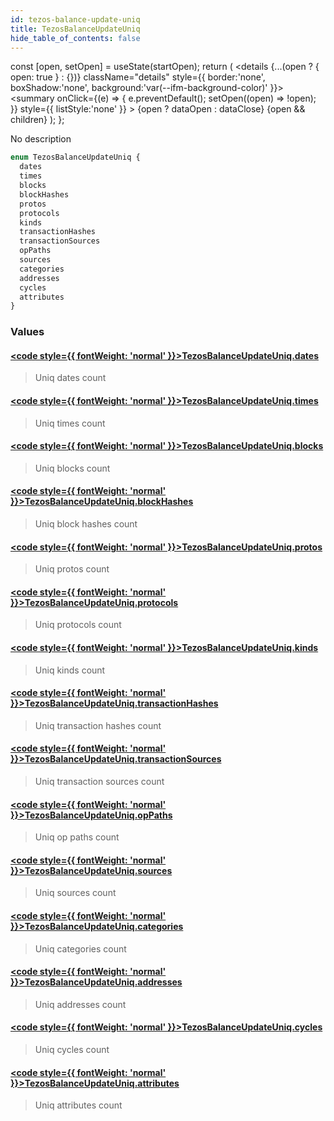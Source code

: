```yaml
---
id: tezos-balance-update-uniq
title: TezosBalanceUpdateUniq
hide_table_of_contents: false
---
```







  const [open, setOpen] = useState(startOpen);
  return (
    <details {...(open ? { open: true } : {})} className="details" style={{ border:'none', boxShadow:'none', background:'var(--ifm-background-color)' }}>
      <summary
        onClick={(e) => {
          e.preventDefault();
          setOpen((open) => !open);
        }}
        style={{ listStyle:'none' }}
      >
      {open ? dataOpen : dataClose}
      </summary>
      {open && children}
    </details>
  );
};








No description


```graphql
enum TezosBalanceUpdateUniq {
  dates
  times
  blocks
  blockHashes
  protos
  protocols
  kinds
  transactionHashes
  transactionSources
  opPaths
  sources
  categories
  addresses
  cycles
  attributes
}
```




### Values

#### [<code style={{ fontWeight: 'normal' }}>TezosBalanceUpdateUniq.<b>dates</b></code>](#)  
> 
> 
> Uniq dates count
> 

#### [<code style={{ fontWeight: 'normal' }}>TezosBalanceUpdateUniq.<b>times</b></code>](#)  
> 
> 
> Uniq times count
> 

#### [<code style={{ fontWeight: 'normal' }}>TezosBalanceUpdateUniq.<b>blocks</b></code>](#)  
> 
> 
> Uniq blocks count
> 

#### [<code style={{ fontWeight: 'normal' }}>TezosBalanceUpdateUniq.<b>blockHashes</b></code>](#)  
> 
> 
> Uniq block hashes count
> 

#### [<code style={{ fontWeight: 'normal' }}>TezosBalanceUpdateUniq.<b>protos</b></code>](#)  
> 
> 
> Uniq protos count
> 

#### [<code style={{ fontWeight: 'normal' }}>TezosBalanceUpdateUniq.<b>protocols</b></code>](#)  
> 
> 
> Uniq protocols count
> 

#### [<code style={{ fontWeight: 'normal' }}>TezosBalanceUpdateUniq.<b>kinds</b></code>](#)  
> 
> 
> Uniq kinds count
> 

#### [<code style={{ fontWeight: 'normal' }}>TezosBalanceUpdateUniq.<b>transactionHashes</b></code>](#)  
> 
> 
> Uniq transaction hashes count
> 

#### [<code style={{ fontWeight: 'normal' }}>TezosBalanceUpdateUniq.<b>transactionSources</b></code>](#)  
> 
> 
> Uniq transaction sources count
> 

#### [<code style={{ fontWeight: 'normal' }}>TezosBalanceUpdateUniq.<b>opPaths</b></code>](#)  
> 
> 
> Uniq op paths count
> 

#### [<code style={{ fontWeight: 'normal' }}>TezosBalanceUpdateUniq.<b>sources</b></code>](#)  
> 
> 
> Uniq sources count
> 

#### [<code style={{ fontWeight: 'normal' }}>TezosBalanceUpdateUniq.<b>categories</b></code>](#)  
> 
> 
> Uniq categories count
> 

#### [<code style={{ fontWeight: 'normal' }}>TezosBalanceUpdateUniq.<b>addresses</b></code>](#)  
> 
> 
> Uniq addresses count
> 

#### [<code style={{ fontWeight: 'normal' }}>TezosBalanceUpdateUniq.<b>cycles</b></code>](#)  
> 
> 
> Uniq cycles count
> 

#### [<code style={{ fontWeight: 'normal' }}>TezosBalanceUpdateUniq.<b>attributes</b></code>](#)  
> 
> 
> Uniq attributes count
> 



